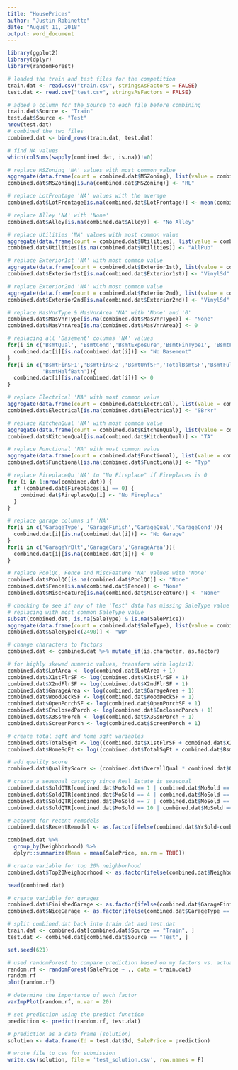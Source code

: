 ---
title: "HousePrices"
author: "Justin Robinette"
date: "August 11, 2018"
output: word_document
---


```{r}
library(ggplot2)
library(dplyr)
library(randomForest)
```

```{r}
# loaded the train and test files for the competition
train.dat <- read.csv("train.csv", stringsAsFactors = FALSE)
test.dat <- read.csv("test.csv", stringsAsFactors = FALSE)

# added a column for the Source to each file before combining
train.dat$Source <- "Train"
test.dat$Source <- "Test"
nrow(test.dat)
# combined the two files
combined.dat <- bind_rows(train.dat, test.dat)
```

```{r}
# find NA values
which(colSums(sapply(combined.dat, is.na))!=0)
```

```{r}
# replace MSZoning 'NA' values with most common value
aggregate(data.frame(count = combined.dat$MSZoning), list(value = combined.dat$MSZoning), length)
combined.dat$MSZoning[is.na(combined.dat$MSZoning)] <- "RL"

# replace LotFrontage 'NA' values with the average 
combined.dat$LotFrontage[is.na(combined.dat$LotFrontage)] <- mean(combined.dat$LotFrontage, na.rm = TRUE)

# replace Alley 'NA' with 'None'
combined.dat$Alley[is.na(combined.dat$Alley)] <- "No Alley"

# replace Utilities 'NA' values with most common value
aggregate(data.frame(count = combined.dat$Utilities), list(value = combined.dat$Utilities), length)
combined.dat$Utilities[is.na(combined.dat$Utilities)] <- "AllPub"

# replace Exterior1st 'NA' with most common value
aggregate(data.frame(count = combined.dat$Exterior1st), list(value = combined.dat$Exterior1st), length)
combined.dat$Exterior1st[is.na(combined.dat$Exterior1st)] <- "VinylSd"

# replace Exterior2nd 'NA' with most common value
aggregate(data.frame(count = combined.dat$Exterior2nd), list(value = combined.dat$Exterior2nd), length)
combined.dat$Exterior2nd[is.na(combined.dat$Exterior2nd)] <- "VinylSd"

# replace MasVnrType & MasVnrArea 'NA' with 'None' and '0'
combined.dat$MasVnrType[is.na(combined.dat$MasVnrType)] <- "None"
combined.dat$MasVnrArea[is.na(combined.dat$MasVnrArea)] <- 0

# replacing all 'Basement' columns 'NA' values
for(i in c('BsmtQual', 'BsmtCond','BsmtExposure','BsmtFinType1', 'BsmtFinType2')){
  combined.dat[i][is.na(combined.dat[i])] <- "No Basement"
}
for(i in c('BsmtFinSF1','BsmtFinSF2','BsmtUnfSF','TotalBsmtSF','BsmtFullBath',
           'BsmtHalfBath')){
  combined.dat[i][is.na(combined.dat[i])] <- 0
}

# replace Electrical 'NA' with most common value
aggregate(data.frame(count = combined.dat$Electrical), list(value = combined.dat$Electrical), length)
combined.dat$Electrical[is.na(combined.dat$Electrical)] <- "SBrkr"

# replace KitchenQual 'NA' with most common value
aggregate(data.frame(count = combined.dat$KitchenQual), list(value = combined.dat$KitchenQual), length)
combined.dat$KitchenQual[is.na(combined.dat$KitchenQual)] <- "TA"

# replace Functional 'NA' with most common value
aggregate(data.frame(count = combined.dat$Functional), list(value = combined.dat$Functional), length)
combined.dat$Functional[is.na(combined.dat$Functional)] <- "Typ"

# replace FireplaceQu 'NA' to "No Fireplace" if Fireplaces is 0
for (i in 1:nrow(combined.dat)) {
  if (combined.dat$Fireplaces[i] == 0) {
    combined.dat$FireplaceQu[i] <- "No Fireplace"
  }
}

# replace garage columns if 'NA'
for(i in c('GarageType', 'GarageFinish','GarageQual','GarageCond')){
  combined.dat[i][is.na(combined.dat[i])] <- "No Garage"
}
for(i in c('GarageYrBlt','GarageCars','GarageArea')){
  combined.dat[i][is.na(combined.dat[i])] <- 0
}

# replace PoolQC, Fence and MiscFeature 'NA' values with 'None'
combined.dat$PoolQC[is.na(combined.dat$PoolQC)] <- "None"
combined.dat$Fence[is.na(combined.dat$Fence)] <- "None"
combined.dat$MiscFeature[is.na(combined.dat$MiscFeature)] <- "None"

# checking to see if any of the 'Test' data has missing SaleType value - there is 1 
# replacing with most common SaleType value
subset(combined.dat, is.na(SaleType) & is.na(SalePrice))
aggregate(data.frame(count = combined.dat$SaleType), list(value = combined.dat$SaleType), length)
combined.dat$SaleType[c(2490)] <- "WD"
```

```{r}
# change characters to factors
combined.dat <- combined.dat %>% mutate_if(is.character, as.factor)
```

```{r}
# for highly skewed numeric values, transform with log(x+1)
combined.dat$LotArea <- log(combined.dat$LotArea + 1)
combined.dat$X1stFlrSF <- log(combined.dat$X1stFlrSF + 1)
combined.dat$X2ndFlrSF <- log(combined.dat$X2ndFlrSF + 1)
combined.dat$GarageArea <- log(combined.dat$GarageArea + 1)
combined.dat$WoodDeckSF <- log(combined.dat$WoodDeckSF + 1)
combined.dat$OpenPorchSF <- log(combined.dat$OpenPorchSF + 1)
combined.dat$EnclosedPorch <- log(combined.dat$EnclosedPorch + 1)
combined.dat$X3SsnPorch <- log(combined.dat$X3SsnPorch + 1)
combined.dat$ScreenPorch <- log(combined.dat$ScreenPorch + 1)
```

```{r}
# create total sqft and home sqft variables
combined.dat$TotalSqFt <- log((combined.dat$X1stFlrSF + combined.dat$X2ndFlrSF) + 1)
combined.dat$HomeSqFt <- log((combined.dat$TotalSqFt + combined.dat$BsmtFinSF1 + combined.dat$BsmtFinSF2) + 1)
```

```{r}
# add quality score
combined.dat$QualityScore <- (combined.dat$OverallQual * combined.dat$OverallCond)
```

```{r}
# create a seasonal category since Real Estate is seasonal
combined.dat$SoldQTR[combined.dat$MoSold == 1 | combined.dat$MoSold == 2 | combined.dat$MoSold == 3] <- 1
combined.dat$SoldQTR[combined.dat$MoSold == 4 | combined.dat$MoSold == 5 | combined.dat$MoSold == 6] <- 2
combined.dat$SoldQTR[combined.dat$MoSold == 7 | combined.dat$MoSold == 8 | combined.dat$MoSold == 9] <- 3
combined.dat$SoldQTR[combined.dat$MoSold == 10 | combined.dat$MoSold == 11 | combined.dat$MoSold == 12] <- 4
```

```{r}
# account for recent remodels
combined.dat$RecentRemodel <- as.factor(ifelse(combined.dat$YrSold-combined.dat$YearRemodAdd > 0 & combined.dat$YrSold - combined.dat$YearRemodAdd <= 10, 1, 0))
```

```{r}
combined.dat %>%
  group_by(Neighborhood) %>%
  dplyr::summarize(Mean = mean(SalePrice, na.rm = TRUE))

# create variable for top 20% neighborhood
combined.dat$Top20Neighborhood <- as.factor(ifelse(combined.dat$Neighborhood == 'NoRidge' | combined.dat$Neighborhood == 'NridgHt' | combined.dat$Neighborhood == 'StoneBr', 1, 0))
```

```{r}
head(combined.dat)

# create variable for garages
combined.dat$FinishedGarage <- as.factor(ifelse(combined.dat$GarageFinish == 'Fin' | combined.dat$GarageFinish == 'RFn', 1, 0))
combined.dat$NiceGarage <- as.factor(ifelse(combined.dat$GarageType == 'Attchd' & combined.dat$FinishedGarage == 1 & combined.dat$GarageCars >= 2, 1, 0))
```

```{r}
# split combined.dat back into train.dat and test.dat
train.dat <- combined.dat[combined.dat$Source == "Train", ]
test.dat <- combined.dat[combined.dat$Source == "Test", ]
```

```{r}
set.seed(621)

# used randomForest to compare prediction based on my factors vs. actual sale price 
random.rf <- randomForest(SalePrice ~ ., data = train.dat)
random.rf
plot(random.rf)
```

```{r}
# determine the importance of each factor
varImpPlot(random.rf, n.var = 20)
```


```{r}
# set prediction using the predict function
prediction <- predict(random.rf, test.dat)

# prediction as a data frame (solution)
solution <- data.frame(Id = test.dat$Id, SalePrice = prediction)

# wrote file to csv for submission
write.csv(solution, file = 'test_solution.csv', row.names = F)
```










